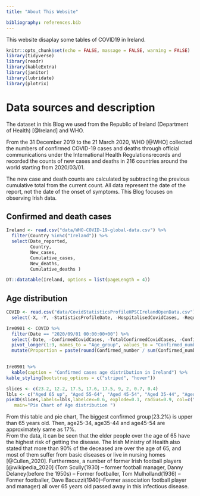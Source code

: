 ```yaml
---
title: "About This Website"

bibliography: references.bib
---
```


This website disaplay some tables of COVID19 in Ireland.

```r
knitr::opts_chunk$set(echo = FALSE, massage = FALSE, warning = FALSE)
library(tidyverse)
library(readr)
library(kableExtra)
library(janitor)
library(lubridate)
library(plotrix)
```



# Data  sources and description
 
The dataset in this Blog we used from the Republic of Ireland (Department of Health) [@Ireland] and WHO.  

From the 31 December 2019 to the 21 March 2020, WHO [@WHO] collected the numbers of confirmed COVID-19 cases and deaths through official communications under the International Health Regulationsrecords and recorded the counts of new cases and deaths in 216 countries around the world starting from 2020/03/01.  

The new case and death counts are calculated by subtracting the previous cumulative total from the current count. All data represent the date of the report, not the date of the onset of symptoms. This Blog focuses on observing Irish data.

## Confirmed and death cases

```r
Ireland <- read.csv("data/WHO-COVID-19-global-data.csv") %>%
  filter(Country %in%c("Ireland")) %>%
  select(Date_reported,
         Country,
         New_cases,
         Cumulative_cases,
         New_deaths,
         Cumulative_deaths )
```

```r
DT::datatable(Ireland, options = list(pageLength = 4))
```

## Age distribution

```r
COVID <- read.csv("data/CovidStatisticsProfileHPSCIrelandOpenData.csv") %>%
  select(-X, -Y, -StatisticsProfileDate, -HospitalisedCovidCases, -RequiringICUCovidCases, -HealthcareWorkersCovidCases, -ClustersNotified, -HospitalisedAged5, -HospitalisedAged5to14, -HospitalisedAged15to24, -HospitalisedAged25to34, -HospitalisedAged35to44, -HospitalisedAged45to54, -HospitalisedAged55to64, -HospitalisedAged65up, -Median_Age, -CommunityTransmission, -CloseContact, -TravelAbroad, -FID)

```

```r
Ire0901 <- COVID %>%
  filter(Date == "2020/09/01 00:00:00+00") %>%
  select(-Date, -ConfirmedCovidCases, -TotalConfirmedCovidCases, -ConfirmedCovidDeaths, -TotalCovidDeaths, -CovidCasesConfirmed, -Male, -Female, -Unknown) %>%
  pivot_longer(1:9, names_to = "Age_group", values_to = "Confirmed_number") %>%
  mutate(Proportion = paste(round(Confirmed_number / sum(Confirmed_number), digits = 3) * 100, "%"))
  
```

```r
Ire0901 %>%
  kable(caption = "Confirmed cases age distribution in Ireland") %>%
kable_styling(bootstrap_options = c("striped", "hover"))
```

```r

slices <- c(23.2, 12.2, 17.5, 17.6, 17.5, 9, 2, 0.7, 0.4)
lbls <- c("Aged 65 up", "Aged 55-64", "Aged 45-54", "Aged 35-44", "Aged 25-34", "Aged 15-24", "Aged 5-14", "Aged 1-4", "Aged 1")
pie3D(slices,labels=lbls,labelcex=0.6, explode=0.1, radius=0.9, col=c("brown","#ddaa00","pink","#dd00dd"), 
   main="Pie Chart of Age distribution ")
```


From this table and pie chart, The biggest confirmed group(23.2%) is upper than 65 years old. Then, age25-34, age35-44 and age45-54 are approximately same as 17%.  
From the data, it can be seen that the elder people over the age of 65 have the highest risk of getting the disease. The Irish Ministry of Health also stated that more than 90% of the deceased are over the age of 65, and most of them suffer from basic diseases or live in nursing homes [@Cullen_2020]. Furthermore, a number of former Irish football players [@wikipedia_2020] (Tom Scully(1930) -- former football manager, Danny Delaney(before the 1950s) -- Former footballer, Tom Mulholland(1936) -- Former footballer, Dave Bacuzzi(1940)--Former association football player and manager) all over 65 years old passed away in this infectious disease.  


